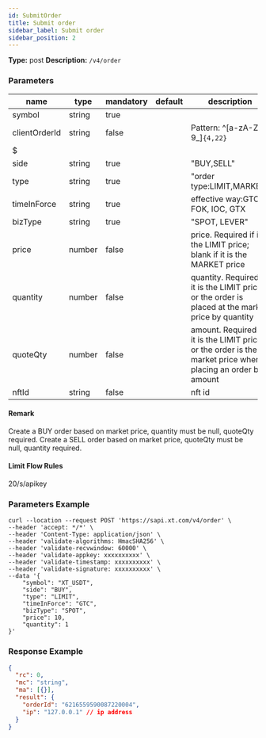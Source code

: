 ```yaml
---
id: SubmitOrder
title: Submit order
sidebar_label: Submit order
sidebar_position: 2
---
```


**Type:** post **Description:** `/v4/order`

### Parameters

| name | type | mandatory | default | description | ranges |
| --- | --- | --- | --- | --- | --- |
| symbol | string | true |  |  |  |
| clientOrderId | string | false |  | Pattern: ^[a-zA-Z0-9_]`{4,22}` |
| $ |  |
| side | string | true |  | "BUY,SELL" |  |
| type | string | true |  | "order type:LIMIT,MARKET" |  |
| timeInForce | string | true |  | effective way:GTC, FOK, IOC, GTX |  |
| bizType | string | true |  | "SPOT, LEVER" |  |
| price | number | false |  | price. Required if it is the LIMIT price; blank if it is the MARKET price |  |
| quantity | number | false |  | quantity. Required if it is the LIMIT price or the order is placed at the market price by quantity |  |
| quoteQty | number | false |  | amount. Required if it is the LIMIT price or the order is the market price when placing an order by amount |  |
| nftId | string | false |  | nft id |  |

#### Remark

Create a BUY order based on market price, quantity must be null, quoteQty required. Create a SELL order based on market price, quoteQty must be null, quantity required.

#### Limit Flow Rules

20/s/apikey

### Parameters Example

```
curl --location --request POST 'https://sapi.xt.com/v4/order' \
--header 'accept: */*' \
--header 'Content-Type: application/json' \
--header 'validate-algorithms: HmacSHA256' \
--header 'validate-recvwindow: 60000' \
--header 'validate-appkey: xxxxxxxxxx' \
--header 'validate-timestamp: xxxxxxxxxx' \
--header 'validate-signature: xxxxxxxxxx' \
--data '{
    "symbol": "XT_USDT",
    "side": "BUY",
    "type": "LIMIT",
    "timeInForce": "GTC",
    "bizType": "SPOT",
    "price": 10,
    "quantity": 1
}'
```

### Response Example

```json
{
  "rc": 0,
  "mc": "string",
  "ma": [{}],
  "result": {
    "orderId": "6216559590087220004",
    "ip": "127.0.0.1" // ip address
  }
}
```
